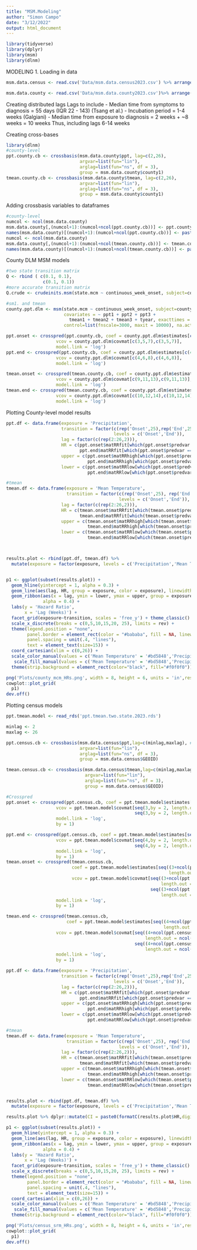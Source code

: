 ```yaml
---
title: "MSM.Modeling"
author: "Simon Campo"
date: "3/12/2022"
output: html_document
---
```


```r
library(tidyverse)
library(dplyr)
library(msm)
library(dlnm)
```

MODELING
1. Loading in data
```r
msm.data.census <- read.csv('Data/msm.data.census2023.csv') %>% arrange(GEOID, first_day)

msm.data.county <- read.csv('Data/msm.data.county2023.csv')%>% arrange(county1, first_day)
```



Creating distributed lags
Lags to include
- Median time from symptoms to diagnosis = 55 days (IQR 22 - 143) (Tsang et al.)
- Incubation period = 1-4 weeks (Galgiani)
- Median time from exposure to diagnosis = 2 weeks + ~8 weeks = 10 weeks
Thus, including lags 6-14 weeks

Creating cross-bases
```r
library(dlnm)
#county-level
ppt.county.cb <- crossbasis(msm.data.county$ppt, lag=c(2,26),
                            argvar=list(fun="lin"),
                            arglag=list(fun="ns", df = 3),
                            group = msm.data.county$county1)
tmean.county.cb <- crossbasis(msm.data.county$tmean, lag=c(2,26),
                            argvar=list(fun="lin"),
                            arglag=list(fun="ns", df = 3),
                            group = msm.data.county$county1)

```


Adding crossbasis variables to dataframes
```r
#county-level
numcol <- ncol(msm.data.county)
msm.data.county[,(numcol+1):(numcol+ncol(ppt.county.cb))] <- ppt.county.cb
names(msm.data.county)[(numcol+1):(numcol+ncol(ppt.county.cb))] <- paste0('ppt',1:ncol(ppt.county.cb))
numcol <- ncol(msm.data.county)
msm.data.county[,(numcol+1):(numcol+ncol(tmean.county.cb))] <- tmean.county.cb
names(msm.data.county)[(numcol+1):(numcol+ncol(tmean.county.cb))] <- paste0('tmean',1:ncol(tmean.county.cb))
```

County DLM MSM models
```r
#two state transition matrix
Q <- rbind ( c(0.1, 0.1),
              c(0.1, 0.1))
#more accurate transition matrix
Q.crude <- crudeinits.msm(state.mcm ~ continuous_week_onset, subject=county1, data=msm.data.county, qmatrix=Q)

#sm1. and tmean
county.ppt.dlm <- msm(state.mcm ~ continuous_week_onset, subject=county1, data = msm.data.county, qmatrix = Q.crude, 
                      covariates = ~ ppt1 + ppt2 + ppt3 +
                        tmean1 + tmean2 + tmean3 + tyear, exacttimes = T, 
                      control=list(fnscale=3000, maxit = 10000), na.action = 'na.omit')

ppt.onset <- crosspred(ppt.county.cb, coef = county.ppt.dlm$estimates[c(3,5,7)],
                   vcov = county.ppt.dlm$covmat[c(3,5,7),c(3,5,7)],
                   model.link = 'log')
ppt.end <- crosspred(ppt.county.cb, coef = county.ppt.dlm$estimates[c(4,6,8)],
                   vcov = county.ppt.dlm$covmat[c(4,6,8),c(4,6,8)],
                   model.link = 'log')

tmean.onset <- crosspred(tmean.county.cb, coef = county.ppt.dlm$estimates[c(9,11,13)],
                   vcov = county.ppt.dlm$covmat[c(9,11,13),c(9,11,13)],
                   model.link = 'log')
tmean.end <- crosspred(tmean.county.cb, coef = county.ppt.dlm$estimates[c(10,12,14)],
                   vcov = county.ppt.dlm$covmat[c(10,12,14),c(10,12,14)],
                   model.link = 'log')
```

Plotting County-level model results
```r
ppt.df <- data.frame(exposure = 'Precipitation',
                     transition = factor(c(rep('Onset',25),rep('End',25)),
                                         levels = c('Onset','End')),
                     lag = factor(c(rep(2:26,2))),
                     HR = c(ppt.onset$matRRfit[which(ppt.onset$predvar == 10),],
                            ppt.end$matRRfit[which(ppt.onset$predvar == 10),]),
                     upper = c(ppt.onset$matRRhigh[which(ppt.onset$predvar == 10),],
                               ppt.end$matRRhigh[which(ppt.onset$predvar == 10),]),
                     lower = c(ppt.onset$matRRlow[which(ppt.onset$predvar == 10),],
                               ppt.end$matRRlow[which(ppt.onset$predvar == 10),]))

#tmean 
tmean.df <- data.frame(exposure = 'Mean Temperature',
                       transition = factor(c(rep('Onset',25), rep('End',25)),
                                           levels = c('Onset','End')),
                     lag = factor(c(rep(2:26,2))),
                     HR = c(tmean.onset$matRRfit[which(tmean.onset$predvar == 1),],
                            tmean.end$matRRfit[which(tmean.onset$predvar == 1),]),
                     upper = c(tmean.onset$matRRhigh[which(tmean.onset$predvar == 1),],
                               tmean.end$matRRhigh[which(tmean.onset$predvar == 1),]),
                     lower = c(tmean.onset$matRRlow[which(tmean.onset$predvar == 1),],
                               tmean.end$matRRlow[which(tmean.onset$predvar == 1),]))



results.plot <- rbind(ppt.df, tmean.df) %>% 
  mutate(exposure = factor(exposure, levels = c('Precipitation','Mean Temperature')))


p1 <- ggplot(subset(results.plot)) + 
  geom_hline(yintercept = 1, alpha = 0.3) +
  geom_line(aes(lag, HR, group = exposure, color = exposure), linewidth = 1) + 
  geom_ribbon(aes(x = lag, ymin = lower, ymax = upper, group = exposure, fill = exposure), 
              alpha = 0.4) + 
  labs(y = 'Hazard Ratio',
       x = 'Lag (Weeks)') +
  facet_grid(exposure~transition, scales = 'free_y') + theme_classic() + 
  scale_x_discrete(breaks = c(0,5,10,15,20, 25), limits = rev) +
  theme(legend.position = "none",
        panel.border = element_rect(color = "#bababa", fill = NA, linewidth = 0.5),
        panel.spacing = unit(.4, "lines"),
        text = element_text(size=15)) + 
  coord_cartesian(xlim = c(0,26)) +
  scale_color_manual(values = c('Mean Temperature' = '#bd5848','Precipitation' = '#6f87c7')) + 
   scale_fill_manual(values = c('Mean Temperature' = '#bd5848','Precipitation' = '#6f87c7')) + 
  theme(strip.background = element_rect(color="black", fill="#f0f0f0")); p1

png('Plots/county_mcm_HRs.png', width = 8, height = 6, units = 'in',res = 500)
cowplot::plot_grid(
  p1)
dev.off()

```



Plotting census models
```r
ppt.tmean.model <- read_rds('ppt.tmean.two.state.2023.rds')

minlag <- 2
maxlag <- 26

ppt.census.cb <- crossbasis(msm.data.census$ppt,lag=c(minlag,maxlag), #creating lag-response variables
                            argvar=list(fun="lin"),
                            arglag=list(fun="ns", df = 3),
                            group = msm.data.census$GEOID)

tmean.census.cb <- crossbasis(msm.data.census$tmean,lag=c(minlag,maxlag), #creating lag-response variables
                              argvar=list(fun="lin"),
                              arglag=list(fun="ns", df = 3),
                              group = msm.data.census$GEOID)

#Crosspred
ppt.onset <- crosspred(ppt.census.cb, coef = ppt.tmean.model$estimates[seq(3,by = 2, length.out = ncol(ppt.census.cb))],
                   vcov = ppt.tmean.model$covmat[seq(3,by = 2, length.out = ncol(ppt.census.cb)),
                                                 seq(3,by = 2, length.out = ncol(ppt.census.cb))],
                   model.link = 'log',
                   by = 1)

ppt.end <- crosspred(ppt.census.cb, coef = ppt.tmean.model$estimates[seq(4,by = 2, length.out = ncol(ppt.census.cb))],
                   vcov = ppt.tmean.model$covmat[seq(4,by = 2, length.out = ncol(ppt.census.cb)),
                                                 seq(4,by = 2, length.out = ncol(ppt.census.cb))],
                   model.link = 'log',
                   by = 1)
tmean.onset <- crosspred(tmean.census.cb, 
                         coef = ppt.tmean.model$estimates[seq((3+ncol(ppt.census.cb)*2),by = 2, 
                                                              length.out = ncol(tmean.census.cb))],
                         vcov = ppt.tmean.model$covmat[seq((3+ncol(ppt.census.cb)*2),by = 2, 
                                                           length.out = ncol(tmean.census.cb)),
                                                       seq((3+ncol(ppt.census.cb)*2),by = 2, 
                                                           length.out = ncol(tmean.census.cb))],
                   model.link = 'log',
                   by = 1)

tmean.end <- crosspred(tmean.census.cb, 
                       coef = ppt.tmean.model$estimates[seq((4+ncol(ppt.census.cb)*2),by = 2, 
                                                            length.out = ncol(tmean.census.cb))],
                   vcov = ppt.tmean.model$covmat[seq((4+ncol(ppt.census.cb)*2),by = 2, 
                                                     length.out = ncol(tmean.census.cb)),
                                                 seq((4+ncol(ppt.census.cb)*2),by = 2, 
                                                     length.out = ncol(tmean.census.cb))],
                   model.link = 'log',
                   by = 1)

```

```r
ppt.df <- data.frame(exposure = 'Precipitation',
                     transition = factor(c(rep('Onset',25),rep('End',25)),
                                         levels = c('Onset','End')),
                     lag = factor(c(rep(2:26,2))),
                     HR = c(ppt.onset$matRRfit[which(ppt.onset$predvar == 10),],
                            ppt.end$matRRfit[which(ppt.onset$predvar == 10),]),
                     upper = c(ppt.onset$matRRhigh[which(ppt.onset$predvar == 10),],
                               ppt.end$matRRhigh[which(ppt.onset$predvar == 10),]),
                     lower = c(ppt.onset$matRRlow[which(ppt.onset$predvar == 10),],
                               ppt.end$matRRlow[which(ppt.onset$predvar == 10),]))

#tmean 
tmean.df <- data.frame(exposure = 'Mean Temperature',
                       transition = factor(c(rep('Onset',25), rep('End',25)),
                                           levels = c('Onset','End')),
                     lag = factor(c(rep(2:26,2))),
                     HR = c(tmean.onset$matRRfit[which(tmean.onset$predvar == 1),],
                            tmean.end$matRRfit[which(tmean.onset$predvar == 1),]),
                     upper = c(tmean.onset$matRRhigh[which(tmean.onset$predvar == 1),],
                               tmean.end$matRRhigh[which(tmean.onset$predvar == 1),]),
                     lower = c(tmean.onset$matRRlow[which(tmean.onset$predvar == 1),],
                               tmean.end$matRRlow[which(tmean.onset$predvar == 1),]))


results.plot <- rbind(ppt.df, tmean.df) %>% 
  mutate(exposure = factor(exposure, levels = c('Precipitation','Mean Temperature')))

results.plot %>% dplyr::mutate(CI = paste0(formatC(results.plot$HR,digits = 2, format = 'f'),' ','(',formatC(lower,digits = 2, format = 'f'),'-',formatC(upper,digits = 2, format = 'f'),')')) %>% write.csv('~/Desktop/results.csv')

p1 <- ggplot(subset(results.plot)) + 
  geom_hline(yintercept = 1, alpha = 0.3) +
  geom_line(aes(lag, HR, group = exposure, color = exposure), linewidth = 1) + 
  geom_ribbon(aes(x = lag, ymin = lower, ymax = upper, group = exposure, fill = exposure), 
              alpha = 0.4) + 
  labs(y = 'Hazard Ratio',
       x = 'Lag (Weeks)') +
  facet_grid(exposure~transition, scales = 'free_y') + theme_classic() + 
  scale_x_discrete(breaks = c(0,5,10,15,20, 25), limits = rev) +
  theme(legend.position = "none",
        panel.border = element_rect(color = "#bababa", fill = NA, linewidth = 0.5),
        panel.spacing = unit(.4, "lines"),
        text = element_text(size=15)) + 
  coord_cartesian(xlim = c(0,26)) +
  scale_color_manual(values = c('Mean Temperature' = '#bd5848','Precipitation' = '#6f87c7')) + 
   scale_fill_manual(values = c('Mean Temperature' = '#bd5848','Precipitation' = '#6f87c7')) + 
  theme(strip.background = element_rect(color="black", fill="#f0f0f0")); p1

png('Plots/census_srm_HRs.png', width = 8, height = 6, units = 'in',res = 500)
cowplot::plot_grid(
  p1)
dev.off()

```

